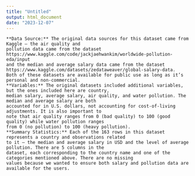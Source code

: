 ```yaml
---
title: "Untitled"
output: html_document
date: "2023-12-07"
---
```


```
**Data Source:** The original data sources for this dataset came from Kaggle – the air quality and 
pollution data came from the dataset https://www.kaggle.com/code/jackjaehwankim/worldwide-pollution-eda/input 
and the median and average salary data came from the dataset https://www.kaggle.com/datasets/zedataweaver/global-salary-data. 
Both of these datasets are available for public use as long as it’s personal and non-commercial. 
**Variables:** The original datasets included additional variables, but the ones included here are country, 
median salary, average salary, air quality, and water pollution. The median and average salary are both 
accounted for in U.S. dollars, not accounting for cost-of-living adjustments. It is also important to 
note that air quality ranges from 0 (bad quality) to 100 (good quality) while water pollution ranges 
from 0 (no pollution) to 100 (heavy pollution).
**Summary Statistics:** Each of the 163 rows in this dataset represents a country and observations related 
to it – the median and average salary in USD and the level of average pollution. There are 5 columns in the 
dataset, each corresponding to the country name and one of the categories mentioned above. There are no missing 
values because we wanted to ensure both salary and pollution data are available for the users.

```